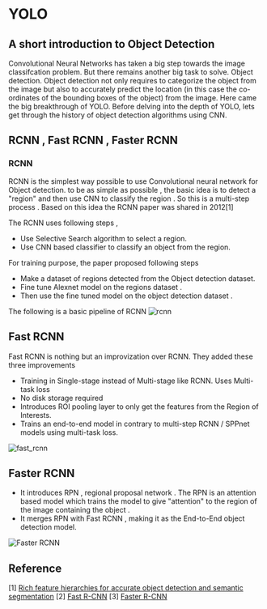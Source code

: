 # YOLO 

## A short introduction to Object Detection

Convolutional Neural Networks has taken a big step towards the image classifcation problem. But there remains
another big task to solve. Object detection. Object detection not only requires to categorize the object from the image but also to accurately predict the location (in this case the co-ordinates of the bounding boxes of the object) from the image. Here came the big breakthrough of YOLO. Before delving into the depth of YOLO, lets get through the history of object detection algorithms using CNN.


## RCNN , Fast RCNN , Faster RCNN

### RCNN
RCNN is the simplest way possible to use Convolutional neural network for Object detection. to be as simple as possible , the basic idea is to 
detect a "region" and then use CNN to classify the region . So this is a multi-step process . Based on this idea the RCNN paper was shared in 2012[1]

The RCNN uses following steps , 

- Use Selective Search algorithm to select a region. 
- Use CNN based classifier to classify an object from the region. 

For training purpose, the paper proposed following steps 

- Make a dataset of regions detected from the Object detection dataset. 
- Fine tune Alexnet model on the regions dataset . 
- Then use the fine tuned model on the object detection dataset . 

The following is a basic pipeline of RCNN 
![rcnn](https://huggingface.co/datasets/hf-vision/course-assets/blob/main/RCNN.png)


## Fast RCNN 

Fast RCNN is nothing but an improvization over RCNN. They added these three improvements

- Training in Single-stage instead of Multi-stage like RCNN. Uses Multi-task loss
- No disk storage required
- Introduces ROI pooling layer to only get the features from the  Region of Interests.
- Trains an end-to-end model in contrary to multi-step RCNN / SPPnet models using multi-task loss.

![fast_rcnn](https://huggingface.co/datasets/hf-vision/course-assets/blob/main/Fast%20R-CNN.png)

## Faster RCNN 

- It introduces RPN , regional proposal network . The RPN is an attention based model which trains the model to give "attention" to the region of the image 
containing the object . 
- It merges RPN with Fast RCNN , making it as the End-to-End object detection model. 

![Faster RCNN](https://cdn-uploads.huggingface.co/production/uploads/6141a88b3a0ec78603c9e784/n8eDqnlEvDS5SIKGoSUpz.png)


## Reference 

[1] [Rich feature hierarchies for accurate object detection and semantic segmentation](https://arxiv.org/abs/1311.2524v5)
[2] [Fast R-CNN](https://arxiv.org/abs/1504.08083)
[3] [Faster R-CNN](https://arxiv.org/pdf/1506.01497.pdf)
